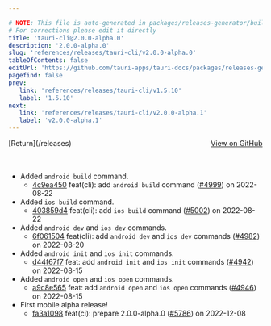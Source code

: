 ```yaml
---

# NOTE: This file is auto-generated in packages/releases-generator/build.ts
# For corrections please edit it directly
title: 'tauri-cli@2.0.0-alpha.0'
description: '2.0.0-alpha.0'
slug: 'references/releases/tauri-cli/v2.0.0-alpha.0'
tableOfContents: false
editUrl: 'https://github.com/tauri-apps/tauri-docs/packages/releases-generator/build.ts'
pagefind: false
prev:
   link: 'references/releases/tauri-cli/v1.5.10'
   label: '1.5.10'
next:
   link: 'references/releases/tauri-cli/v2.0.0-alpha.1'
   label: 'v2.0.0-alpha.1'
---
```


<div style="margin-bottom:3rem; display: flex; justify-content: space-between; align-items: center"><span>[Return](/releases)</span><span><a href="https://github.com/tauri-apps/tauri/releases/tag/tauri-cli-v2.0.0-alpha.0">View on GitHub</a></span></div>

- Added `android build` command.
  - [4c9ea450](https://www.github.com/tauri-apps/tauri/commit/4c9ea450c3b47c6b8c825ba32e9837909945ccd7) feat(cli): add `android build` command ([#4999](https://www.github.com/tauri-apps/tauri/pull/4999)) on 2022-08-22
- Added `ios build` command.
  - [403859d4](https://www.github.com/tauri-apps/tauri/commit/403859d47e1a9bf978b353fa58e4b971e66337a3) feat(cli): add `ios build` command ([#5002](https://www.github.com/tauri-apps/tauri/pull/5002)) on 2022-08-22
- Added `android dev` and `ios dev` commands.
  - [6f061504](https://www.github.com/tauri-apps/tauri/commit/6f0615044d09ec58393a7ebca5e45bb175e20db3) feat(cli): add `android dev` and `ios dev` commands ([#4982](https://www.github.com/tauri-apps/tauri/pull/4982)) on 2022-08-20
- Added `android init` and `ios init` commands.
  - [d44f67f7](https://www.github.com/tauri-apps/tauri/commit/d44f67f7afd30a81d53a973ec603b2a253150bde) feat: add `android init` and `ios init` commands ([#4942](https://www.github.com/tauri-apps/tauri/pull/4942)) on 2022-08-15
- Added `android open` and `ios open` commands.
  - [a9c8e565](https://www.github.com/tauri-apps/tauri/commit/a9c8e565c6495961940877df7090f307be16b554) feat: add `android open` and `ios open` commands ([#4946](https://www.github.com/tauri-apps/tauri/pull/4946)) on 2022-08-15
- First mobile alpha release!
  - [fa3a1098](https://www.github.com/tauri-apps/tauri/commit/fa3a10988a03aed1b66fb17d893b1a9adb90f7cd) feat(ci): prepare 2.0.0-alpha.0 ([#5786](https://www.github.com/tauri-apps/tauri/pull/5786)) on 2022-12-08

